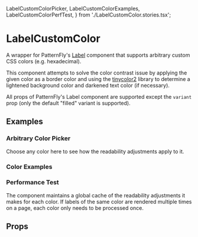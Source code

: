   LabelCustomColorPicker,
  LabelCustomColorExamples,
  LabelCustomColorPerfTest,
} from './LabelCustomColor.stories.tsx';

<Meta title="Components/LabelCustomColor" component={LabelCustomColor} />

# LabelCustomColor

A wrapper for PatternFly's <a href="https://www.patternfly.org/v4/components/label">Label</a> component that supports
arbitrary custom CSS colors (e.g. hexadecimal).

This component attempts to solve the color contrast issue by applying the given color as a border color and using the
[tinycolor2](https://www.npmjs.com/package/tinycolor2) library to determine a lightened background color and darkened
text color (if necessary).

All props of PatternFly's Label component are supported except the `variant` prop (only the default "filled" variant is supported).

## Examples

### Arbitrary Color Picker

Choose any color here to see how the readability adjustments apply to it.

<Canvas>
  <Story story={LabelCustomColorPicker} />
</Canvas>

### Color Examples

<Canvas>
  <Story story={LabelCustomColorExamples} />
</Canvas>

### Performance Test

The component maintains a global cache of the readability adjustments it makes for each color.
If labels of the same color are rendered multiple times on a page, each color only needs to be processed once.

<Canvas>
  <Story story={LabelCustomColorPerfTest} />
</Canvas>

## Props

<ArgsTable of={LabelCustomColor} />

<GithubLink path="src/components/LabelCustomColor/LabelCustomColor.tsx" />
